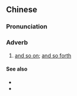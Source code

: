 {{also|什么的}}
==Chinese==
{{zh-forms|s=什么的|type=21}}

===Pronunciation===
{{zh-pron
|m=shénmede
|c=sam6 mo1 dik1
|cat=adv
}}

===Adverb===
{{zh-adv}}

# [[and so on]]; [[and so forth]]

====See also====
* {{zh-l|等}}
* {{zh-l|等等}}

{{zh-cat|Elementary}}